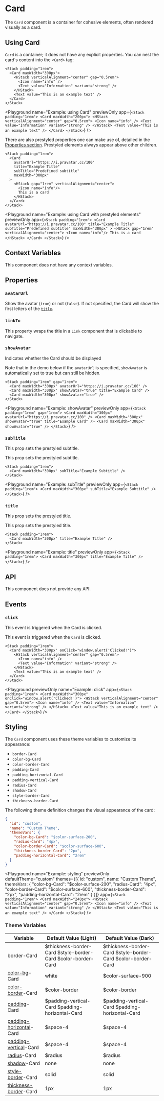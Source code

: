 
# Card

The `Card` component is a container for cohesive elements, often rendered visually as a card.

## Using Card

`Card` is a container; it does not have any explicit properties.
You can nest the card's content into the `<Card>` tag:

```ueml copy
<Stack padding="1rem">
  <Card maxWidth="300px">
    <HStack verticalAlignment="center" gap="0.5rem">
      <Icon name="info" />
      <Text value="Information" variant="strong" />
    </HStack>
    <Text value="This is an example text" />
  </Card>
</Stack>
```

<Playground
  name="Example: using Card"
  previewOnly
  app={`
    <Stack padding="1rem">
      <Card maxWidth="200px">
        <HStack verticalAlignment="center" gap="0.5rem">
          <Icon name="info" />
          <Text value="Information" variant="strong" />
        </HStack>
        <Text value="This is an example text" />
      </Card>
    </Stack>
  `}
/>

There are also prestyled properties one can make use of, detailed in the [Properties section](#properties).
Prestyled elements always appear above other children.

```ueml copy
<Stack padding="1rem">
  <Card
    avatarUrl="https://i.pravatar.cc/100"
    title="Example Title"
    subTitle="Predefined subtitle"
    maxWidth="300px"
  >
    <HStack gap="1rem" verticalAlignment="center">
      <Icon name="info"/>
      This is a card
    </HStack>
  </Card>
</Stack>
```

<Playground
  name="Example: using Card with prestyled elements"
  previewOnly
  app={`
    <Stack padding="1rem">
      <Card
        avatarUrl="https://i.pravatar.cc/100"
        title="Example Title"
        subTitle="Predefined subtitle"
        maxWidth="300px"
      >
        <HStack gap="1rem" verticalAlignment="center">
          <Icon name="info"/>
          This is a card
        </HStack>
      </Card>
    </Stack>
  `}
/>

## Context Variables

This component does not have any context variables.

## Properties

### `avatarUrl`

Show the avatar (`true`) or not (`false`). If not specified, the Card will show the first letters of the [`title`](#title).

### `linkTo`

This property wraps the title in a `Link` component that is clickable to navigate.

### `showAvatar`

Indicates whether the Card should be displayed

Note that in the demo below if the `avatarUrl` is specified, `showAvatar` is automatically set to true but can still be hidden.

```ueml copy /showAvatar="true"/
<Stack padding="1rem" gap="1rem">
  <Card maxWidth="300px" avatarUrl="https://i.pravatar.cc/100" />
  <Card maxWidth="300px" showAvatar="true" title="Example Card" />
  <Card maxWidth="300px" showAvatar="true" />
</Stack>
```

<Playground
  name="Example: showAvatar"
  previewOnly
  app={`
    <Stack padding="1rem" gap="1rem">
      <Card maxWidth="300px" avatarUrl="https://i.pravatar.cc/100" />
      <Card maxWidth="300px" showAvatar="true" title="Example Card" />
      <Card maxWidth="300px" showAvatar="true" />
    </Stack>
  `}
/>

### `subTitle`

This prop sets the prestyled subtitle.

This prop sets the prestyled subtitle.

```ueml copy /subTitle="Example Subtitle"/
<Stack padding="1rem">
  <Card maxWidth="300px" subTitle="Example Subtitle" />
</Stack>
```

<Playground
  name="Example: subTitle"
  previewOnly
  app={`
    <Stack padding="1rem">
      <Card maxWidth="300px" subTitle="Example Subtitle" />
    </Stack>
  `}
/>

### `title`

This prop sets the prestyled title.

This prop sets the prestyled title.

```ueml copy
<Stack padding="1rem">
  <Card maxWidth="300px" title="Example Title" />
</Stack>
```

<Playground
  name="Example: title"
  previewOnly
  app={`
    <Stack padding="1rem">
      <Card maxWidth="300px" title="Example Title" />
    </Stack>
  `}
/>

## API

This component does not provide any API.

## Events

### `click`

This event is triggered when the Card is clicked.

This event is triggered when the `Card` is clicked.

```ueml copy
<Stack padding="1rem">
  <Card maxWidth="300px" onClick="window.alert('Clicked!')">
    <HStack verticalAlignment="center" gap="0.5rem">
      <Icon name="info" />
      <Text value="Information" variant="strong" />
    </HStack>
    <Text value="This is an example text" />
  </Card>
</Stack>
```

<Playground
  previewOnly
  name="Example: click"
  app={`
    <Stack padding="1rem">
      <Card maxWidth="300px" onClick="window.alert('Clicked!')">
        <HStack verticalAlignment="center" gap="0.5rem">
          <Icon name="info" />
          <Text value="Information" variant="strong" />
        </HStack>
        <Text value="This is an example text" />
      </Card>
    </Stack>
  `}
/>

## Styling

The `Card` component uses these theme variables to customize its appearance:

- `border-Card`
- `color-bg-Card`
- `color-border-Card`
- `padding-Card`
- `padding-horizontal-Card`
- `padding-vertical-Card`
- `radius-Card`
- `shadow-Card`
- `style-border-Card`
- `thickness-border-Card`

The following theme definition changes the visual appearance of the card:

```json
{
  "id": "custom",
  "name": "Custom Theme",
  "themeVars": {
    "color-bg-Card": "$color-surface-200",
    "radius-Card": "4px",
    "color-border-Card": "$color-surface-600",
    "thickness-border-Card": "2px",
    "padding-horizontal-Card": "2rem"
  }
}
```

<Playground
  name="Example: styling"
  previewOnly
  defaultTheme="custom"
  themes={[{
    id: "custom",
    name: "Custom Theme",
    themeVars: {
      "color-bg-Card": "$color-surface-200",
      "radius-Card": "4px",
      "color-border-Card": "$color-surface-600",
      "thickness-border-Card": "2px",
      "padding-horizontal-Card": "2rem"
    }
  }]}
  app={`
    <Stack padding="1rem">
      <Card maxWidth="240px">
        <HStack verticalAlignment="center" gap="0.5rem">
          <Icon name="info" />
          <Text value="Information" variant="strong" />
        </HStack>
        <Text value="This is an example text" />
      </Card>
    </Stack>
  `}
/>

### Theme Variables

| Variable | Default Value (Light) | Default Value (Dark) |
| --- | --- | --- |
| border-Card | $thickness-border-Card $style-border-Card $color-border-Card | $thickness-border-Card $style-border-Card $color-border-Card |
| [color-bg](../styles-and-themes/common-units/#color-values)-Card | white | $color-surface-900 |
| [color-border](../styles-and-themes/common-units/#color-values)-Card | $color-border | $color-border |
| [padding](../styles-and-themes/common-units/#size-values)-Card | $padding-vertical-Card $padding-horizontal-Card | $padding-vertical-Card $padding-horizontal-Card |
| [padding-horizontal](../styles-and-themes/common-units/#size-values)-Card | $space-4 | $space-4 |
| [padding-vertical](../styles-and-themes/common-units/#size-values)-Card | $space-4 | $space-4 |
| [radius](../styles-and-themes/common-units/#border-rounding)-Card | $radius | $radius |
| [shadow](../styles-and-themes/common-units/#color-values)-Card | none | none |
| [style-border](../styles-and-themes/common-units/#border-style-values)-Card | solid | solid |
| [thickness-border](../styles-and-themes/common-units/#size-values)-Card | 1px | 1px |

